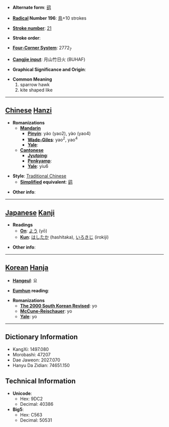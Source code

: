 * '''Alternate form''': [[鹞]]

* '''[[Wiktionary:Chinese radical index| Radical]] Number 196''': [[Wiktionary:Chinese radical index 鳥|鳥]]+10 strokes

* '''[[Wiktionary:Chinese total strokes index|Stroke number]]''': [[Wiktionary:Chinese total strokes index 21|21]]

* '''Stroke order''': 

* '''[[Wiktionary:Chinese four corner index|Four-Corner System]]''': 2772<sub>7</sub>

* '''[[Wiktionary:Chinese Cangjie index|Cangjie input]]''': 月山竹日火 (BUHAF)

* '''Graphical Significance and Origin''': 

* '''Common Meaning'''
*#sparrow hawk
*# kite shaped like


----

== [[Chinese]] [[Hanzi]] ==

* '''Romanizations'''
** '''[[Mandarin]]'''
*** '''[[Pinyin]]''': yáo (yao2), yào (yao4)
*** '''[[Wade-Giles]]''': yao<sup>2</sup>, yao<sup>4</sup>
*** '''[[Yale]]''': 
** '''[[Cantonese]]'''
*** '''[[Jyutping]]''':
*** '''[[Penkyamp]]''': 
*** '''[[Yale]]''': yiu6

* '''Style''': [[Traditional Chinese]] 
** '''[[Simplified Chinese|Simplified]] equivalent''': [[鹞]]

* '''Other info''': 

----

== [[Japanese]] [[Kanji]] ==

* '''Readings'''
** '''[[On]]''': [[よう]] (yō)
** '''[[Kun]]''': [[はしたか]] (hashitaka), [[いろきじ]] (irokiji)

* '''Other info''':  

----

== [[Korean]] [[Hanja]] ==

* '''[[Hangeul]]''': 요

* '''[[Eumhun]] reading''': 

* '''Romanizations'''
** '''[[The 2000 South Korean Revised Romanization|The 2000 South Korean Revised]]''': yo
** '''[[McCune-Reischauer]]''': yo
** '''[[Yale]]''': yo

----

== Dictionary Information ==

* KangXi: 1497.080
* Morobashi: 47207
* Dae Jaweon: 2027.070
* Hanyu Da Zidian: 74651.150

== Technical Information ==

* '''Unicode''':
** Hex: 9DC2
** Decimal: 40386
* '''Big5''':
** Hex: C563
** Decimal: 50531